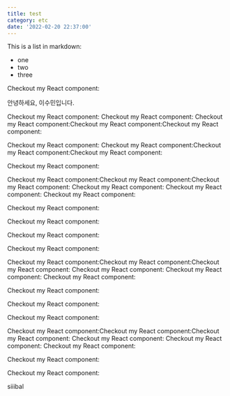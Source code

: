 ```yaml
---
title: test
category: etc
date: '2022-02-20 22:37:00'
---
```


This is a list in markdown:

- one
- two
- three

Checkout my React component:

안녕하세요, 이수민입니다.

Checkout my React component:
Checkout my React component:
Checkout my React component:Checkout my React component:Checkout my React component:

Checkout my React component:
Checkout my React component:Checkout my React component:Checkout my React component:

Checkout my React component:

Checkout my React component:Checkout my React component:Checkout my React component:
Checkout my React component:
Checkout my React component:
Checkout my React component:

Checkout my React component:

Checkout my React component:

Checkout my React component:

Checkout my React component:

Checkout my React component:Checkout my React component:Checkout my React component:
Checkout my React component:
Checkout my React component:
Checkout my React component:

Checkout my React component:

Checkout my React component:

Checkout my React component:

Checkout my React component:Checkout my React component:Checkout my React component:
Checkout my React component:
Checkout my React component:
Checkout my React component:

Checkout my React component:

Checkout my React component:

siiibal
